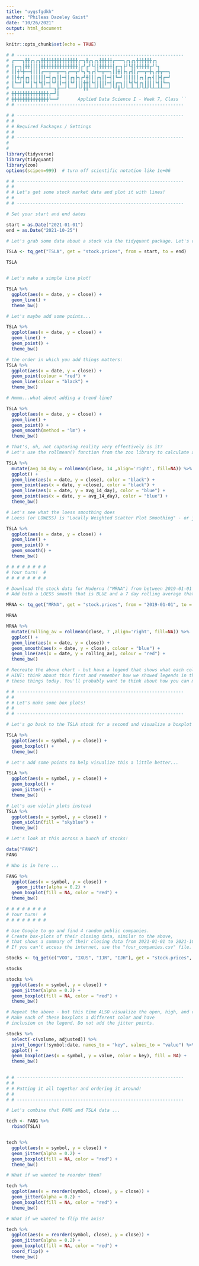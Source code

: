 ```yaml
---
title: "uygsfgdkh"
author: "Phileas Dazeley Gaist"
date: "10/26/2021"
output: html_document
---
```


```r
knitr::opts_chunk$set(echo = TRUE)
```

```r
# # ---------------------------------------------------------------
# ┏━━━┓╋╋┏┓┏┓╋╋╋╋╋╋╋╋╋╋╋╋╋╋┏━┓╋┏┓┏┓╋╋╋╋╋┏━━━┓┏┓┏┓╋╋╋╋╋╋┏┓
# ┃┏━┓┃╋╋┃┃┃┃╋╋╋╋╋╋╋╋╋╋╋╋╋╋┃┏┛┏┛┗┫┃╋╋╋╋╋┃┏━┓┣┛┗┫┃╋╋╋╋╋┏┛┗┓
# ┃┃╋┗╋━━┫┃┃┃┏━━┳━━┳━━┓┏━━┳┛┗┓┗┓┏┫┗━┳━━┓┃┃╋┃┣┓┏┫┃┏━━┳━╋┓┏╋┳━━┓
# ┃┃╋┏┫┏┓┃┃┃┃┃┃━┫┏┓┃┃━┫┃┏┓┣┓┏┛╋┃┃┃┏┓┃┃━┫┃┗━┛┃┃┃┃┃┃┏┓┃┏┓┫┃┣┫┏━┛
# ┃┗━┛┃┗┛┃┗┫┗┫┃━┫┗┛┃┃━┫┃┗┛┃┃┃╋╋┃┗┫┃┃┃┃━┫┃┏━┓┃┃┗┫┗┫┏┓┃┃┃┃┗┫┃┗━┓
# ┗━━━┻━━┻━┻━┻━━┻━┓┣━━┛┗━━┛┗┛╋╋┗━┻┛┗┻━━┛┗┛╋┗┛┗━┻━┻┛┗┻┛┗┻━┻┻━━┛
# ╋╋╋╋╋╋╋╋╋╋╋╋╋╋┏━┛┃
# ╋╋╋╋╋╋╋╋╋╋╋╋╋╋┗━━┛       Applied Data Science I - Week 7, Class ``
# # ---------------------------------------------------------------
```

```r
# # ---------------------------------------------------------------
# # 
# # Required Packages / Settings
# # 
# # ---------------------------------------------------------------
#
#
library(tidyverse)
library(tidyquant)
library(zoo)
options(scipen=999)  # turn off scientific notation like 1e+06
```


```r
# # ---------------------------------------------------------------
# # 
# # Let's get some stock market data and plot it with lines! 
# # 
# # ---------------------------------------------------------------

# Set your start and end dates

start = as.Date("2021-01-01") 
end = as.Date("2021-10-25")

# Let's grab some data about a stock via the tidyquant package. Let's check out Tesla (TSLA).

TSLA <- tq_get("TSLA", get = "stock.prices", from = start, to = end)

TSLA


# Let's make a simple line plot! 

TSLA %>% 
  ggplot(aes(x = date, y = close)) + 
  geom_line() + 
  theme_bw()

# Let's maybe add some points...

TSLA %>% 
  ggplot(aes(x = date, y = close)) + 
  geom_line() + 
  geom_point() + 
  theme_bw()

# the order in which you add things matters:
TSLA %>% 
  ggplot(aes(x = date, y = close)) +
  geom_point(colour = "red") +
  geom_line(colour = "black") + 
  theme_bw()

# Hmmm...what about adding a trend line? 

TSLA %>% 
  ggplot(aes(x = date, y = close)) + 
  geom_line() + 
  geom_point() + 
  geom_smooth(method = "lm") + 
  theme_bw()

# That's, uh, not capturing reality very effectively is it? 
# Let's use the rollmean() function from the zoo library to calculate a 14 day moving average

TSLA %>%
  mutate(avg_14_day = rollmean(close, 14 ,align='right', fill=NA)) %>% 
  ggplot() + 
  geom_line(aes(x = date, y = close), color = "black") + 
  geom_point(aes(x = date, y =close), color = "black") + 
  geom_line(aes(x = date, y = avg_14_day), color = "blue") + 
  geom_point(aes(x = date, y = avg_14_day), color = "blue") + 
  theme_bw()

# Let's see what the loess smoothing does 
# Loess (or LOWESS) is "Locally Weighted Scatter Plot Smoothing" - or just "locally weighted smoothing" 

TSLA %>% 
  ggplot(aes(x = date, y = close)) + 
  geom_line() + 
  geom_point() + 
  geom_smooth() + 
  theme_bw()
```

```r
# # # # # # # #
# Your turn!  #
# # # # # # # #

# Download the stock data for Moderna ("MRNA") from between 2019-01-01 and 2021-10-25. Visualize with a line chart that shows the date on the x-axis and the closing value on the y-axis. Make this line black. 
# Add both a LOESS smooth that is BLUE and a 7 day rolling average that is RED to your chart. 

MRNA <- tq_get("MRNA", get = "stock.prices", from = "2019-01-01", to = "2021-10-25")

MRNA

MRNA %>% 
  mutate(rolling_av = rollmean(close, 7 ,align='right', fill=NA)) %>% 
  ggplot() +
  geom_line(aes(x = date, y = close)) +
  geom_smooth(aes(x = date, y = close), colour = "blue") +
  geom_line(aes(x = date, y = rolling_av), colour = "red") +
  theme_bw()

# Recreate the above chart - but have a legend that shows what each color means. 
# HINT: think about this first and remember how we showed legends in the past and what is DIFFERENT about the ways we plotted
# these things today. You'll probably want to think about how you can manipulate the dataset first.
```

```r
# # ---------------------------------------------------------------
# # 
# # Let's make some box plots! 
# # 
# # ---------------------------------------------------------------

# Let's go back to the TSLA stock for a second and visualize a boxplot of closing data! 

TSLA %>%
  ggplot(aes(x = symbol, y = close)) + 
  geom_boxplot() + 
  theme_bw()

# Let's add some points to help visualize this a little better...

TSLA %>% 
  ggplot(aes(x = symbol, y = close)) + 
  geom_boxplot() + 
  geom_jitter() + 
  theme_bw()

# Let's use violin plots instead
TSLA %>% 
  ggplot(aes(x = symbol, y = close)) + 
  geom_violin(fill = "skyblue") +
  theme_bw()

# Let's look at this across a bunch of stocks! 

data("FANG")
FANG

# Who is in here ... 

FANG %>% 
  ggplot(aes(x = symbol, y = close)) + 
    geom_jitter(alpha = 0.2) + 
  geom_boxplot(fill = NA, color = "red") + 
  theme_bw()
```

```r
# # # # # # # #
# Your turn!  #
# # # # # # # #

# Use Google to go and find 4 random public companies. 
# Create box-plots of their closing data, similar to the above, 
# that shows a summary of their closing data from 2021-01-01 to 2021-10-25. 
# If you can't access the internet, use the "four_companies.csv" file. 

stocks <- tq_get(c("VOO", "IXUS", "IJR", "IJH"), get = "stock.prices", from = "2021-01-01", to = "2021-10-25")

stocks

stocks %>% 
  ggplot(aes(x = symbol, y = close)) + 
  geom_jitter(alpha = 0.2) + 
  geom_boxplot(fill = NA, color = "red") + 
  theme_bw()

# Repeat the above - but this time ALSO visualize the open, high, and close. 
# Make each of these boxplots a different color and have
# inclusion on the legend. Do not add the jitter points.

stocks %>% 
  select(-c(volume, adjusted)) %>% 
  pivot_longer(!symbol:date, names_to = "key", values_to = "value") %>% 
  ggplot() + 
  geom_boxplot(aes(x = symbol, y = value, color = key), fill = NA) + 
  theme_bw()
  
```

```r
# # ---------------------------------------------------------------
# # 
# # Putting it all together and ordering it around! 
# # 
# # ---------------------------------------------------------------

# Let's combine that FANG and TSLA data ... 

tech <- FANG %>% 
  rbind(TSLA)


tech %>% 
  ggplot(aes(x = symbol, y = close)) + 
  geom_jitter(alpha = 0.2) + 
  geom_boxplot(fill = NA, color = "red") + 
  theme_bw()

# What if we wanted to reorder them? 

tech %>%
  ggplot(aes(x = reorder(symbol, close), y = close)) + 
  geom_jitter(alpha = 0.2) + 
  geom_boxplot(fill = NA, color = "red") + 
  theme_bw()

# What if we wanted to flip the axis? 

tech %>%
  ggplot(aes(x = reorder(symbol, close), y = close)) + 
  geom_jitter(alpha = 0.2) + 
  geom_boxplot(fill = NA, color = "red") + 
  coord_flip() + 
  theme_bw() 

```
